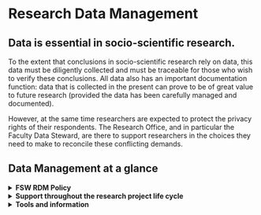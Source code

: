 # Research Data Management {#FSS-RDM-Landing}

## Data is essential in socio-scientific research.

To the extent that conclusions in socio-scientific research rely on data, this data must be diligently collected and must be traceable for those who wish to verify these conclusions. All data also has an important documentation function: data that is collected in the present can prove to be of great value to future research (provided the data has been carefully managed and documented). 

However, at the same time researchers are expected to protect the privacy rights of their respondents. The Research Office, and in particular the Faculty Data Steward, are there to support researchers in the choices they need to make to reconcile these conflicting demands. 

## Data Management at a glance

<details>
<summary> **FSW RDM Policy** </summary>
The [FSS RDM Guidelines][fss-guidelines-rdm] aim to condense all the policies around data management guidelines into one coherent set of guidelines. For each phase of the research life cycle, they offer practical advice on how to reconcile the various demands on how they manage their data.

</details>

<details>
<summary>**Support throughout the research project life cycle**</summary>

- [Starting a new project][fss-getting-started]
How to start ethics approval? What to do to comply with GDPR? Where should I store my data? This page contains information on all the steps needed when starting a new project.
- [Data Organization][fss-guidelines-organization]: Well-organized data is easier to handle, saving researchers time and it prevents mistakes caused by overlooking important data. Having a good structure to your data, and documenting it well, will help with this. The Data Organization Page provides a starting off points for researchers to get a good start with their data collection.
- [Data archiving][fss-guidelines-archiving]: The data underlying scientific claims needs to be archived in order to be verifiable. You can choose a public repository for this, or a restricted-access archive. The FAIR guiding principles can help you in determining what to consider when choosing. 


</details>


<details>
<summary>**Tools and information**</summary>
- [RDM FAQ][fss-rdm-faq]
- [Overview of RDM Tools ][fss-rdm-tools]


</details>



